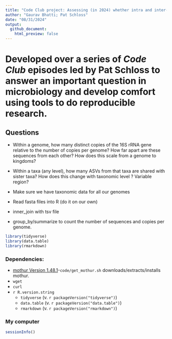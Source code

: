 ```yaml
---
title: "Code Club project: Assessing (in 2024) whether intra and inter-genomic variations hinder utility of ASVs."
author: "Gaurav Bhatti; Pat Schloss"
date: "08/31/2024"
output:
  github_document:
    html_preview: false
---
```

# Developed over a series of *Code Club* episodes led by Pat Schloss to answer an important question in microbiology and develop comfort using tools to do reproducible research.

## Questions
* Within a genome, how many distinct copies of the 16S rRNA gene
  relative to the number of copies per genome? How far apart are these
  sequences from each other? How does this scale from a genome to
  kingdoms?
* Within a taxa (any level), how many ASVs from that taxa are shared
    with sister taxa? How does this change with taxonomic level ?
    Variable region?

* Make sure we have taxonomic data for all our genomes
* Read fasta files into R (do it on our own)
* inner_join with tsv file
* group_by/summarize to count the number of sequences and copies per
  genome.


```r
library(tidyverse)
library(data.table)
library(rmarkdown)
```


### Dependencies:
* [mothur  Version 1.48.1](https://github.com/mothur/mothur/releases)-`code/get_mothur.sh` downloads/extracts/installs mothur.
* `wget`
* `curl`
* `r R.version.string`
    * `tidyverse` (v. `r packageVersion("tidyverse")`)
    * `data.table` (v. `r packageVersion("data.table")`)
    * `rmarkdown` (v. `r packageVersion("rmarkdown")`)
    
### My computer

```r
sessionInfo()
```




